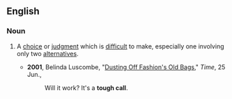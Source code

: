 ==English==

===Noun===
{{en-noun|head=[[tough]] [[call]]}}

# {{chiefly|US|idiomatic}} A [[choice]] or [[judgment]] which is [[difficult]] to make, especially one involving only two [[alternatives]].
#* '''2001''',  Belinda Luscombe, "[http://www.time.com/time/magazine/article/0,9171,1000208-2,00.html Dusting Off Fashion's Old Bags]," ''Time'', 25 Jun.,
#*: Will it work? It's a '''tough call'''.